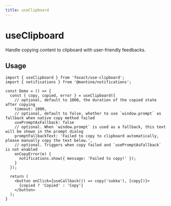 ```yaml
---
title: useClipboard
---
```


# useClipboard


<ExportMetaInfo />

Handle copying content to clipboard with user-friendly feedbacks.

## Usage

```tsx copy
import { useClipboard } from 'foxact/use-clipboard';
import { notifications } from '@mantine/notifications';

const Demo = () => {
  const { copy, copied, error } = useClipboard({
    // optional, default to 1000, the duration of the copied state after copying
    timeout: 1000,
    // optional, default to false, whether to use `window.prompt` as fallback when native copy method failed
    usePromptAsFallback: false
    // optional. When `window.prompt` is used as a fallback, this text will be shown in the prompt dialog
    promptFallbackText: 'Failed to copy to clipboard automatically, please manually copy the text below.',
    // optional. Triggers when copy failed and `usePromptAsFallback` is not enabled
    onCopyError(e) {
      notifications.show({ message: 'Failed to copy!' });
    }
  });

  return (
    <button onClick={useCallback(() => copy('sukka'), [copy])}>
      {copied ? 'Copied' : 'Copy'}
    </button>
  );
}
```

